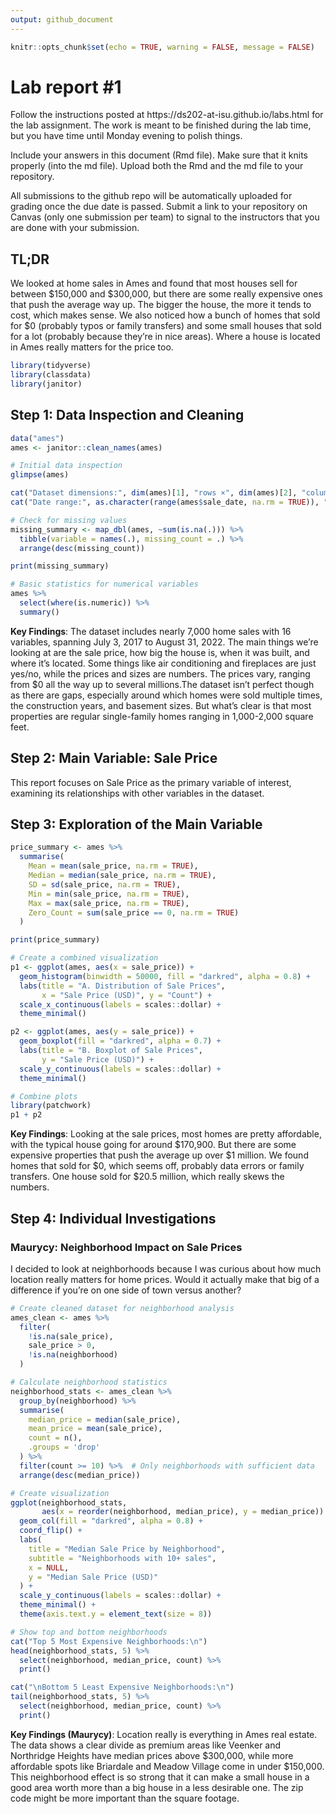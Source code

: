 ```yaml
---
output: github_document
---
```


<!-- README.md is generated from README.Rmd. Please edit the README.Rmd file -->

```r
knitr::opts_chunk$set(echo = TRUE, warning = FALSE, message = FALSE)
```

# Lab report #1

Follow the instructions posted at https://ds202-at-isu.github.io/labs.html for the lab assignment. The work is meant to be finished during the lab time, but you have time until Monday evening to polish things.

Include your answers in this document (Rmd file). Make sure that it knits properly (into the md file). Upload both the Rmd and the md file to your repository.  

All submissions to the github repo will be automatically uploaded for grading once the due date is passed.
Submit a link to your repository on Canvas (only one submission per team) to signal to the instructors that you are done with your submission.

## TL;DR

We looked at home sales in Ames and found that most houses sell for between $150,000 and $300,000, but there are some really expensive ones that push the average way up. The bigger the house, the more it tends to cost, which makes sense. We also noticed how a bunch of homes that sold for $0 (probably typos or family transfers) and some small houses that sold for a lot (probably because they're in nice areas). Where a house is located in Ames really matters for the price too.

```r
library(tidyverse)
library(classdata)
library(janitor)
```

## Step 1: Data Inspection and Cleaning

```r
data("ames")
ames <- janitor::clean_names(ames)

# Initial data inspection
glimpse(ames)
```

```r
cat("Dataset dimensions:", dim(ames)[1], "rows ×", dim(ames)[2], "columns\n")
cat("Date range:", as.character(range(ames$sale_date, na.rm = TRUE)), "\n")
```

```r
# Check for missing values
missing_summary <- map_dbl(ames, ~sum(is.na(.))) %>% 
  tibble(variable = names(.), missing_count = .) %>%
  arrange(desc(missing_count))

print(missing_summary)

# Basic statistics for numerical variables
ames %>% 
  select(where(is.numeric)) %>% 
  summary()
```

**Key Findings**:
The dataset includes nearly 7,000 home sales with 16 variables, spanning July 3, 2017 to August 31, 2022. The main things we're looking at are the sale price, how big the house is, when it was built, and where it's located. Some things like air conditioning and fireplaces are just yes/no, while the prices and sizes are numbers. The prices vary, ranging from \$0 all the way up to several millions.The dataset isn't perfect though as there are gaps, especially around which homes were sold multiple times, the construction years, and basement sizes. But what's clear is that most properties are regular single-family homes ranging in 1,000-2,000 square feet.

## Step 2: Main Variable: Sale Price
This report focuses on Sale Price as the primary variable of interest, examining its relationships with other variables in the dataset.

## Step 3: Exploration of the Main Variable
```r
price_summary <- ames %>%
  summarise(
    Mean = mean(sale_price, na.rm = TRUE),
    Median = median(sale_price, na.rm = TRUE),
    SD = sd(sale_price, na.rm = TRUE),
    Min = min(sale_price, na.rm = TRUE),
    Max = max(sale_price, na.rm = TRUE),
    Zero_Count = sum(sale_price == 0, na.rm = TRUE)
  )

print(price_summary)
```

```r
# Create a combined visualization
p1 <- ggplot(ames, aes(x = sale_price)) +
  geom_histogram(binwidth = 50000, fill = "darkred", alpha = 0.8) +
  labs(title = "A. Distribution of Sale Prices",
       x = "Sale Price (USD)", y = "Count") +
  scale_x_continuous(labels = scales::dollar) +
  theme_minimal()

p2 <- ggplot(ames, aes(y = sale_price)) +
  geom_boxplot(fill = "darkred", alpha = 0.7) +
  labs(title = "B. Boxplot of Sale Prices",
       y = "Sale Price (USD)") +
  scale_y_continuous(labels = scales::dollar) +
  theme_minimal()

# Combine plots
library(patchwork)
p1 + p2
```

**Key Findings**:
Looking at the sale prices, most homes are pretty affordable, with the typical house going for around \$170,900. But there are some expensive properties that push the average up over \$1 million. We found homes that sold for \$0, which seems off, probably data errors or family transfers. One house sold for \$20.5 million, which really skews the numbers.

## Step 4: Individual Investigations

### Maurycy: Neighborhood Impact on Sale Prices
I decided to look at neighborhoods because I was curious about how much location really matters for home prices. Would it actually make that big of a difference if you're on one side of town versus another?

```r
# Create cleaned dataset for neighborhood analysis
ames_clean <- ames %>%
  filter(
    !is.na(sale_price), 
    sale_price > 0,
    !is.na(neighborhood)
  )
```

```r
# Calculate neighborhood statistics
neighborhood_stats <- ames_clean %>%
  group_by(neighborhood) %>%
  summarise(
    median_price = median(sale_price),
    mean_price = mean(sale_price),
    count = n(),
    .groups = 'drop'
  ) %>%
  filter(count >= 10) %>%  # Only neighborhoods with sufficient data
  arrange(desc(median_price))

# Create visualization
ggplot(neighborhood_stats, 
       aes(x = reorder(neighborhood, median_price), y = median_price)) +
  geom_col(fill = "darkred", alpha = 0.8) +
  coord_flip() +
  labs(
    title = "Median Sale Price by Neighborhood",
    subtitle = "Neighborhoods with 10+ sales",
    x = NULL,
    y = "Median Sale Price (USD)"
  ) +
  scale_y_continuous(labels = scales::dollar) +
  theme_minimal() +
  theme(axis.text.y = element_text(size = 8))
```

```r
# Show top and bottom neighborhoods
cat("Top 5 Most Expensive Neighborhoods:\n")
head(neighborhood_stats, 5) %>% 
  select(neighborhood, median_price, count) %>%
  print()

cat("\nBottom 5 Least Expensive Neighborhoods:\n")
tail(neighborhood_stats, 5) %>% 
  select(neighborhood, median_price, count) %>%
  print()
```

**Key Findings (Maurycy)**: 
Location really is everything in Ames real estate. The data shows a clear divide as premium areas like Veenker and Northridge Heights have median prices above \$300,000, while more affordable spots like Briardale and Meadow Village come in under \$150,000. This neighborhood effect is so strong that it can make a small house in a good area worth more than a big house in a less desirable one. The zip code might be more important than the square footage.
